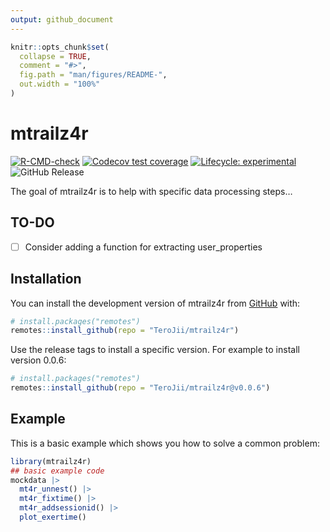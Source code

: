 ```yaml
---
output: github_document
---
```


<!-- README.md is generated from README.Rmd. Please edit that file -->

```r
knitr::opts_chunk$set(
  collapse = TRUE,
  comment = "#>",
  fig.path = "man/figures/README-",
  out.width = "100%"
)
```

# mtrailz4r

<!-- badges: start -->
[![R-CMD-check](https://github.com/TeroJii/mtrailz4r/actions/workflows/R-CMD-check.yaml/badge.svg)](https://github.com/TeroJii/mtrailz4r/actions/workflows/R-CMD-check.yaml)
[![Codecov test coverage](https://codecov.io/gh/TeroJii/mtrailz4r/branch/main/graph/badge.svg)](https://app.codecov.io/gh/TeroJii/mtrailz4r?branch=main)
[![Lifecycle: experimental](https://img.shields.io/badge/lifecycle-experimental-orange.svg)](https://lifecycle.r-lib.org/articles/stages.html#experimental)
![GitHub Release](https://img.shields.io/github/v/release/TeroJii/mtrailz4r)
<!-- badges: end -->

The goal of mtrailz4r is to help with specific data processing steps...

## TO-DO

- [ ] Consider adding a function for extracting user_properties


## Installation

You can install the development version of mtrailz4r from [GitHub](https://github.com/) with:

``` r
# install.packages("remotes")
remotes::install_github(repo = "TeroJii/mtrailz4r")
```

Use the release tags to install a specific version. For example to install version 0.0.6:

``` r
# install.packages("remotes")
remotes::install_github(repo = "TeroJii/mtrailz4r@v0.0.6")
```

## Example

This is a basic example which shows you how to solve a common problem:

```r
library(mtrailz4r)
## basic example code
mockdata |> 
  mt4r_unnest() |> 
  mt4r_fixtime() |> 
  mt4r_addsessionid() |> 
  plot_exertime()
```


